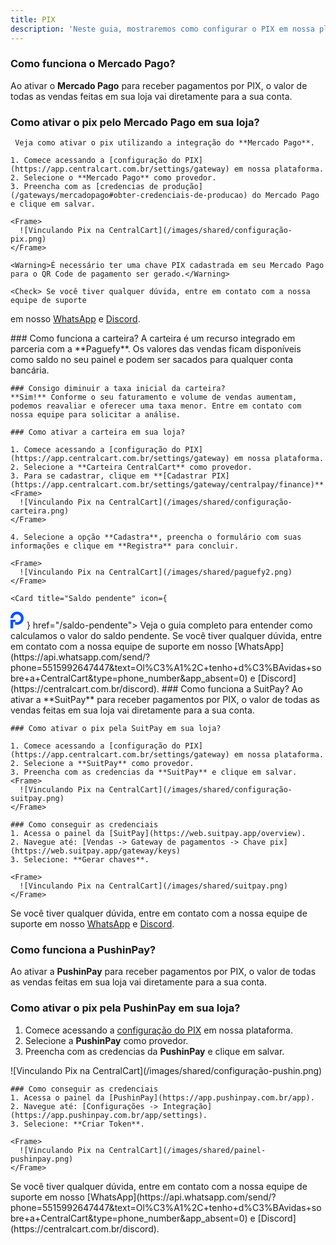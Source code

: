 ```yaml
---
title: PIX
description: 'Neste guia, mostraremos como configurar o PIX em nossa plataforma.'
---
```


<Tabs>
  <Tab title="Mercado Pago">

  ### Como funciona o Mercado Pago?
Ao ativar o **Mercado Pago** para receber pagamentos por PIX, o valor de todas as vendas feitas em sua loja vai diretamente para a sua conta.

### Como ativar o pix pelo Mercado Pago em sua loja?

     Veja como ativar o pix utilizando a integração do **Mercado Pago**.

    1. Comece acessando a [configuração do PIX](https://app.centralcart.com.br/settings/gateway) em nossa plataforma.
    2. Selecione o **Mercado Pago** como provedor.
    3. Preencha com as [credencias de produção](/gateways/mercadopago#obter-credenciais-de-producao) do Mercado Pago e clique em salvar.

    <Frame>
      ![Vinculando Pix na CentralCart](/images/shared/configuração-pix.png)
    </Frame>

    <Warning>É necessário ter uma chave PIX cadastrada em seu Mercado Pago para o QR Code de pagamento ser gerado.</Warning> 

    <Check> Se você tiver qualquer dúvida, entre em contato com a nossa equipe de suporte
em nosso [WhatsApp](https://api.whatsapp.com/send/?phone=5515992647447&text=Ol%C3%A1%2C+tenho+d%C3%BAvidas+sobre+a+CentralCart&type=phone_number&app_absent=0) 
e [Discord](https://centralcart.com.br/discord).</Check>

  </Tab>
    <Tab title="Carteira PIX"> 
    ### Como funciona a carteira?
    A carteira é um recurso integrado em parceria com a **Paguefy**. 
    Os valores das vendas ficam disponíveis como saldo no seu painel e podem ser sacados para qualquer conta bancária.

    ### Consigo diminuir a taxa inicial da carteira?
    **Sim!** Conforme o seu faturamento e volume de vendas aumentam, podemos reavaliar e oferecer uma taxa menor. Entre em contato com nossa equipe para solicitar a análise.

    ### Como ativar a carteira em sua loja?

    1. Comece acessando a [configuração do PIX](https://app.centralcart.com.br/settings/gateway) em nossa plataforma.
    2. Selecione a **Carteira CentralCart** como provedor.
    3. Para se cadastrar, clique em **[Cadastrar PIX](https://app.centralcart.com.br/settings/gateway/centralpay/finance)**.
    <Frame>
      ![Vinculando Pix na CentralCart](/images/shared/configuração-carteira.png)
    </Frame>

    4. Selecione a opção **Cadastra**, preencha o formulário com suas informações e clique em **Registra** para concluir.

    <Frame>
      ![Vinculando Pix na CentralCart](/images/shared/paguefy2.png)
    </Frame>

    <Card title="Saldo pendente" icon={
<svg width="22" height="27" viewBox="0 0 22 27" fill="none" xmlns="http://www.w3.org/2000/svg">
<path d="M10.5349 21.0698C12.6185 21.0698 14.6553 20.4519 16.3878 19.2943C18.1202 18.1367 19.4705 16.4914 20.2678 14.5664C21.0652 12.6414 21.2738 10.5232 20.8673 8.47964C20.4609 6.43607 19.4575 4.55893 17.9842 3.0856C16.5108 1.61227 14.6337 0.608921 12.5901 0.20243C10.5466 -0.204061 8.42836 0.00456441 6.50336 0.801925C4.57836 1.59928 2.93304 2.94957 1.77545 4.68202C0.617861 6.41447 3.14615e-07 8.45128 0 10.5349H4.34037C4.34037 9.30973 4.70367 8.11208 5.38434 7.0934C6.065 6.07472 7.03245 5.28075 8.16435 4.81191C9.29625 4.34306 10.5418 4.22039 11.7434 4.4594C12.945 4.69842 14.0487 5.28839 14.9151 6.15471C15.7814 7.02103 16.3714 8.12478 16.6104 9.3264C16.8494 10.528 16.7267 11.7735 16.2579 12.9054C15.789 14.0373 14.9951 15.0048 13.9764 15.6854C12.9577 16.3661 11.76 16.7294 10.5349 16.7294L7.38896 16.7673V21.0698H10.5349Z" fill="#0651FE"/>
<path d="M0 13.0137H4.33789L7.95734 13.0728V16.7672H4.33789V26.6471H0V13.0137Z" fill="#0651FE"/>
</svg>
    }  href="/saldo-pendente"> 
  Veja o guia completo para entender como calculamos o valor do saldo pendente.
</Card>

<Check>
Se você tiver qualquer dúvida, entre em contato com a nossa equipe de suporte
em nosso [WhatsApp](https://api.whatsapp.com/send/?phone=5515992647447&text=Ol%C3%A1%2C+tenho+d%C3%BAvidas+sobre+a+CentralCart&type=phone_number&app_absent=0) 
e [Discord](https://centralcart.com.br/discord).
</Check>

</Tab>
    <Tab title="SuitPay"> 
    ### Como funciona a SuitPay?
    Ao ativar a **SuitPay** para receber pagamentos por PIX, o valor de todas as vendas feitas em sua loja vai diretamente para a sua conta.

    ### Como ativar o pix pela SuitPay em sua loja?

    1. Comece acessando a [configuração do PIX](https://app.centralcart.com.br/settings/gateway) em nossa plataforma.
    2. Selecione a **SuitPay** como provedor.
    3. Preencha com as credencias da **SuitPay** e clique em salvar.
    <Frame>
      ![Vinculando Pix na CentralCart](/images/shared/configuração-suitpay.png)
    </Frame>

    ### Como conseguir as credenciais
    1. Acessa o painel da [SuitPay](https://web.suitpay.app/overview).
    2. Navegue até: [Vendas -> Gateway de pagamentos -> Chave pix](https://web.suitpay.app/gateway/keys)
    3. Selecione: **Gerar chaves**.

    <Frame>
      ![Vinculando Pix na CentralCart](/images/shared/suitpay.png)
    </Frame>

<Check>Se você tiver qualquer dúvida, entre em contato com a nossa equipe de suporte
em nosso [WhatsApp](https://api.whatsapp.com/send/?phone=5515992647447&text=Ol%C3%A1%2C+tenho+d%C3%BAvidas+sobre+a+CentralCart&type=phone_number&app_absent=0) 
e [Discord](https://centralcart.com.br/discord).</Check>
  </Tab>

<Tab title="PushinPay"> 

### Como funciona a PushinPay?
Ao ativar a **PushinPay** para receber pagamentos por PIX, o valor de todas as vendas feitas em sua loja vai diretamente para a sua conta.

### Como ativar o pix pela PushinPay em sua loja?

1. Comece acessando a [configuração do PIX](https://app.centralcart.com.br/settings/gateway) em nossa plataforma.
2. Selecione a **PushinPay** como provedor.
3. Preencha com as credencias da **PushinPay** e clique em salvar.

<Frame>
  ![Vinculando Pix na CentralCart](/images/shared/configuração-pushin.png)
</Frame>

    ### Como conseguir as credenciais
    1. Acessa o painel da [PushinPay](https://app.pushinpay.com.br/app).
    2. Navegue até: [Configurações -> Integração](https://app.pushinpay.com.br/app/settings).
    3. Selecione: **Criar Token**.

    <Frame>
      ![Vinculando Pix na CentralCart](/images/shared/painel-pushinpay.png)
    </Frame>

<Check>
Se você tiver qualquer dúvida, entre em contato com a nossa equipe de suporte
em nosso [WhatsApp](https://api.whatsapp.com/send/?phone=5515992647447&text=Ol%C3%A1%2C+tenho+d%C3%BAvidas+sobre+a+CentralCart&type=phone_number&app_absent=0) 
e [Discord](https://centralcart.com.br/discord).
</Check>

</Tab>
</Tabs>




